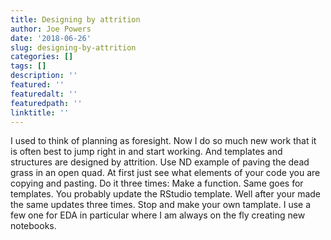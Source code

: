 ```yaml
---
title: Designing by attrition
author: Joe Powers
date: '2018-06-26'
slug: designing-by-attrition
categories: []
tags: []
description: ''
featured: ''
featuredalt: ''
featuredpath: ''
linktitle: ''
---
```


I used to think of planning as foresight. Now I do so much new work that it is often best to jump right in and start working. And templates and structures are designed by attrition. Use ND example of paving the dead grass in an open quad. At first just see what elements of your code you are copying and pasting. Do it three times: Make a function. Same goes for templates. You probably update the RStudio template. Well after your made the same updates three times. Stop and make your own tamplate. I use a few one for EDA in particular where I am always on the fly creating new notebooks. 